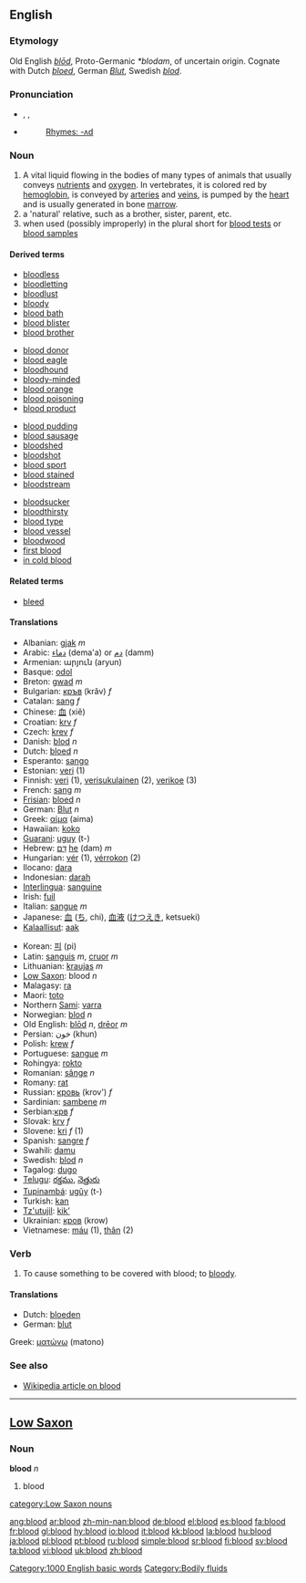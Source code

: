 {{see|Blood}}
==English==

{{rank|forward|remember|fair|525|blood|copyright|4|late}}

===Etymology===
Old English ''[[blod#Old English|blōd]]'', Proto-Germanic ''*blodam'', of uncertain origin.  Cognate with Dutch ''[[bloed]]'', German ''[[Blut]]'', Swedish ''[[blod]]''.

===Pronunciation===
*{{AHD|blŭd}}, {{IPA|/blʌd/}}, {{SAMPA|/blVd/}}
*{{audio|en-us-blood.ogg|Audio (US)}}
*:[[Rhymes:English:-ʌd|Rhymes: -ʌd]]

===Noun===
{{en-noun|-}}

# A vital liquid flowing in the bodies of many types of animals that usually conveys [[nutrient]]s and [[oxygen]].  In vertebrates, it is colored red by [[hemoglobin]], is conveyed by [[artery|arteries]] and [[vein]]s, is pumped by the [[heart]] and is usually generated in bone [[marrow]].
# a 'natural' relative, such as a brother, sister, parent, etc.  
# when used (possibly improperly) in the plural short for [[blood test]]s or [[blood sample]]s

====Derived terms====
{{top4}}
*[[bloodless]]
*[[bloodletting]]
*[[bloodlust]]
*[[bloody]]
*[[blood bath]]
*[[blood blister]]
*[[blood brother]]
{{mid4}}
*[[blood donor]]
*[[blood eagle]]
*[[bloodhound]]
*[[bloody-minded]]
*[[blood orange]]
*[[blood poisoning]]
*[[blood product]]
{{mid4}}
*[[blood pudding]]
*[[blood sausage]]
*[[bloodshed]]
*[[bloodshot]]
*[[blood sport]]
*[[blood stained]]
*[[bloodstream]]
{{mid4}}
*[[bloodsucker]]
*[[bloodthirsty]]
*[[blood type]]
*[[blood vessel]]
*[[bloodwood]]
*[[first blood]]
*[[in cold blood]]
{{bottom}}

====Related terms====
*[[bleed]]

====Translations====
{{top}}
*Albanian: [[gjak]] ''m''
*Arabic: [[دماء]] (dema'a) or [[دم]] (damm)
*Armenian: արյուն (aryun)
*Basque: [[odol]]
*Breton: [[gwad]] ''m''
*Bulgarian: [[кръв]] (krǎv) ''f''
*Catalan: [[sang]] ''f''
*Chinese: [[血]] (xiě)
*Croatian: [[krv]] ''f''
*Czech: [[krev]] ''f''
*Danish: [[blod]] ''n''
*Dutch: [[bloed]] ''n''
*Esperanto: [[sango]]
*Estonian: [[veri#Estonian|veri]] (1)
*Finnish: [[veri#Finnish|veri]] (1), [[verisukulainen]] (2), [[verikoe]] (3)
*French: [[sang]] ''m''
*[[Frisian]]: [[bloed]] ''n''
*German: [[Blut]] ''n''
*Greek: [[αίμα]] (aima)
*Hawaiian: [[koko]]
*[[Guarani]]: [[uguy]] (t-)
*Hebrew: [[דם|דָּם]] [[:he:דם|he]] (dam) ''m''
*Hungarian: [[vér]] (1), [[vérrokon]] (2)
*Ilocano: [[dara]]
*Indonesian: [[darah]]
*[[Interlingua]]: [[sanguine]]
*Irish: [[fuil]]
*Italian: [[sangue]] ''m''
*Japanese: [[血]] ([[ち]], chi), [[血液]] ([[けつえき]], ketsueki)
*[[Kalaallisut]]: [[aak]]
{{mid}}
*Korean: [[피]] (pi)
*Latin: [[sanguis]] ''m'', [[cruor]] ''m''
*Lithuanian: [[kraujas]] ''m''
*[[Low Saxon]]: blood ''n''
*Malagasy: [[ra]]
*Maori: [[toto]]
*Northern [[Sami]]: [[varra]]
*Norwegian: [[blod]] ''n''
*Old English: [[blod#Old English|blōd]] ''n'', [[dreor|drēor]] ''m''
*Persian: خون (khun)
*Polish: [[krew]] ''f''
*Portuguese: [[sangue]] ''m''
*Rohingya: [[rokto]]
*Romanian: [[sânge]] ''n''
*Romany: [[rat]]
*Russian: [[кровь]] (krov') ''f''
*Sardinian: [[sambene]] ''m''
*Serbian:[[крв]] ''f''
*Slovak: [[krv]] ''f''
*Slovene: [[kri]] ''f'' (1)
*Spanish: [[sangre]] ''f''
*Swahili: [[damu]]
*Swedish: [[blod]] ''n''
*Tagalog: [[dugo]]
*[[Telugu]]: [[రక్తము]], [[నెత్తురు]]
*[[Tupinambá]]: [[ugûy]] (t-)
*Turkish: [[kan]]
*[[Tz'utujil]]: [[kik'|kik’]]
*Ukrainian: [[кров#Ukrainian|кров]] (krow) {{f}}
*Vietnamese: [[máu]] (1), [[thân]] (2)
{{bottom}}

===Verb===
{{en-verb}}

#To cause something to be covered with blood; to [[bloody]].

====Translations====
{{top}}
*Dutch: [[bloeden]]
*German: [[blut]]
{{mid}}
Greek: [[ματώνω]] (matono)
{{bottom}}

===See also===
*[[w:blood|Wikipedia article on blood]]

----

==[[Low Saxon]]==
===Noun===
'''blood''' ''n''

#blood

[[category:Low Saxon nouns]]

[[Category:1000 English basic words]]
[[Category:Bodily fluids]]

[[ang:blood]]
[[ar:blood]]
[[zh-min-nan:blood]]
[[de:blood]]
[[el:blood]]
[[es:blood]]
[[fa:blood]]
[[fr:blood]]
[[gl:blood]]
[[hy:blood]]
[[io:blood]]
[[it:blood]]
[[kk:blood]]
[[la:blood]]
[[hu:blood]]
[[ja:blood]]
[[pl:blood]]
[[pt:blood]]
[[ru:blood]]
[[simple:blood]]
[[sr:blood]]
[[fi:blood]]
[[sv:blood]]
[[ta:blood]]
[[vi:blood]]
[[uk:blood]]
[[zh:blood]]